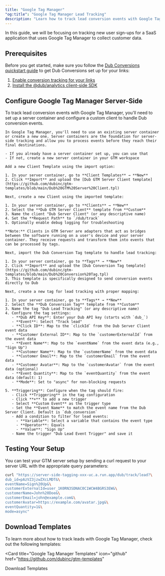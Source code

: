 ```yaml
---
title: "Google Tag Manager"
"og:title": "Google Tag Manager Lead Tracking"
description: "Learn how to track lead conversion events with Google Tag Manager and Dub"
---
```



<LeadsIntro />

In this guide, we will be focusing on tracking new user sign-ups for a SaaS application that uses Google Tag Manager to collect customer data.

## Prerequisites

Before you get started, make sure you follow the [Dub Conversions quickstart guide](/conversions/quickstart) to get Dub Conversions set up for your links:

1. [Enable conversion tracking for your links](/conversions/quickstart#step-1-enable-conversion-tracking-for-your-links)
2. [Install the @dub/analytics client-side SDK](/sdks/client-side/introduction)

## Configure Google Tag Manager Server-Side

To track lead conversion events with Google Tag Manager, you'll need to set up a server container and configure a custom client to handle Dub conversion events.

<Steps>

  <Step title="Set up Server Container">

    In Google Tag Manager, you'll need to use an existing server container or create a new one. Server containers are the foundation for server-side tracking and allow you to process events before they reach their final destinations.

    - If you already have a server container set up, you can use that
    - If not, create a new server container in your GTM workspace

  </Step>

  <Step title="Import Dub GTM Server Client Template">

    Add a new Client Template using the import option:

    1. In your server container, go to **Client Templates** → **New**
    2. Click **Import** and upload the [Dub GTM Server Client template](https://github.com/dubinc/gtm-templates/blob/main/Dub%20GTM%20Server%20Client.tpl)

  </Step>

  <Step title="Create Dub Server Client">

    Next, create a new Client using the imported template:

    1. In your server container, go to **Clients** → **New**
    2. Select the **Dub GTM Server Client** template from **Custom**
    3. Name the client "Dub Server Client" (or any descriptive name)
    4. Set the **Request Path** to `/dub/track`
    5. Optionally enable debug logging for troubleshooting

    **Note:** Clients in GTM Server are adapters that act as bridges between the software running on a user's device and your server container. They receive requests and transform them into events that can be processed by tags.

  </Step>

  <Step title="Import Dub Conversion Tag Template">

    Next, import the Dub Conversion Tag template to handle lead tracking:

    1. In your server container, go to **Tags** → **New**
    2. Click **Import** and upload the [Dub Conversion Tag template](https://github.com/dubinc/gtm-templates/blob/main/Dub%20Conversion%20Tag.tpl)
    3. This template is specifically designed to send conversion events directly to Dub

  </Step>

  <Step title="Add Lead Tracking Tag">

    Next, create a new tag for lead tracking with proper mapping:

    1. In your server container, go to **Tags** → **New**
    2. Select the **Dub Conversion Tag** template from **Custom**
    3. Name the tag "Dub Lead Tracking" (or any descriptive name)
    4. Configure the tag settings:
       - **Dub API Key**: Enter your Dub API key (starts with `dub_`)
       - **Event**: Select "Track lead"
       - **Click ID**: Map to the `clickId` from the Dub Server Client event data
       - **Customer External ID**: Map to the `customerExternalId` from the event data
       - **Event Name**: Map to the `eventName` from the event data (e.g., "Sign Up")
       - **Customer Name**: Map to the `customerName` from the event data
       - **Customer Email**: Map to the `customerEmail` from the event data
       - **Customer Avatar**: Map to the `customerAvatar` from the event data (optional)
       - **Event Quantity**: Map to the `eventQuantity` from the event data (default: 1)
       - **Mode**: Set to "async" for non-blocking requests

    5. **Triggering**: Configure when the tag should fire:
       - Click **Triggering** in the tag configuration
       - Click **+** to add a new trigger
       - Select **Custom Event** as the trigger type
       - Set the **Event Name** to match the event name from the Dub Server Client. Default is `dub_conversion`
       - Add a condition to filter for lead events:
         - **Variable**: Select a variable that contains the event type
         - **Operator**: Equals
         - **Value**: "Sign Up"
       - Name the trigger "Dub Lead Event Trigger" and save it

  </Step>

</Steps>

<LeadsAttributes />

## Testing Your Setup

You can test your GTM server setup by sending a curl request to your server URL with the appropriate query parameters:

```bash
curl "https://server-side-tagging-xxx-uc.a.run.app/dub/track/lead?\
dub_id=pAzVZ3jzwZXcLMDT&\
eventName=Sign%20Up&\
customerExternalId=user_1K0RN3SDNAC0C1WCW4BGRS3EW&\
customerName=John%20Doe&\
customerEmail=john@example.com&\
customerAvatar=https://example.com/avatar.jpg&\
eventQuantity=1&\
mode=async"
```

## Download Templates

To learn more about how to track leads with Google Tag Manager, check out the following templates:

<Card
  title="Google Tag Manager Templates"
  icon="github"
  href="https://github.com/dubinc/gtm-templates"
>
  Download Templates
</Card>

<LeadsOutro />
